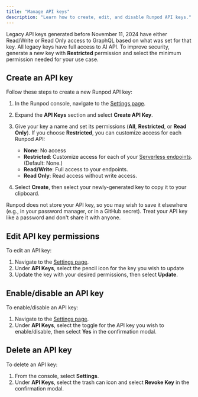 ```yaml
---
title: "Manage API keys"
description: "Learn how to create, edit, and disable Runpod API keys."
---
```



<Note>

Legacy API keys generated before November 11, 2024 have either Read/Write or Read Only access to GraphQL based on what was set for that key. All legacy keys have full access to AI API. To improve security, generate a new key with **Restricted** permission and select the minimum permission needed for your use case.

</Note>

## Create an API key

Follow these steps to create a new Runpod API key:

1. In the Runpod console, navigate to the [Settings page](https://www.runpod.io/console/user/settings).

2. Expand the **API Keys** section and select **Create API Key**.

3. Give your key a name and set its permissions (**All**, **Restricted**, or **Read Only**). If you choose **Restricted**, you can customize access for each Runpod API:

   * **None**: No access
   * **Restricted**: Customize access for each of your [Serverless endpoints](/serverless/overview). (Default: None.)
   * **Read/Write**: Full access to your endpoints.
   * **Read Only**: Read access without write access.

4. Select **Create**, then select your newly-generated key to copy it to your clipboard.

<Warning>

Runpod does not store your API key, so you may wish to save it elsewhere (e.g., in your password manager, or in a GitHub secret). Treat your API key like a password and don't share it with anyone.

</Warning>

## Edit API key permissions

To edit an API key:

1. Navigate to the [Settings page](https://www.runpod.io/console/user/settings).
2. Under **API Keys**, select the pencil icon for the key you wish to update
3. Update the key with your desired permissions, then select **Update**.

## Enable/disable an API key

To enable/disable an API key:

1. Navigate to the [Settings page](https://www.runpod.io/console/user/settings).
2. Under **API Keys**, select the toggle for the API key you wish to enable/disable, then select **Yes** in the confirmation modal.

## Delete an API key

To delete an API key:

1. From the console, select **Settings**.
2. Under **API Keys**, select the trash can icon and select **Revoke Key** in the confirmation modal.
